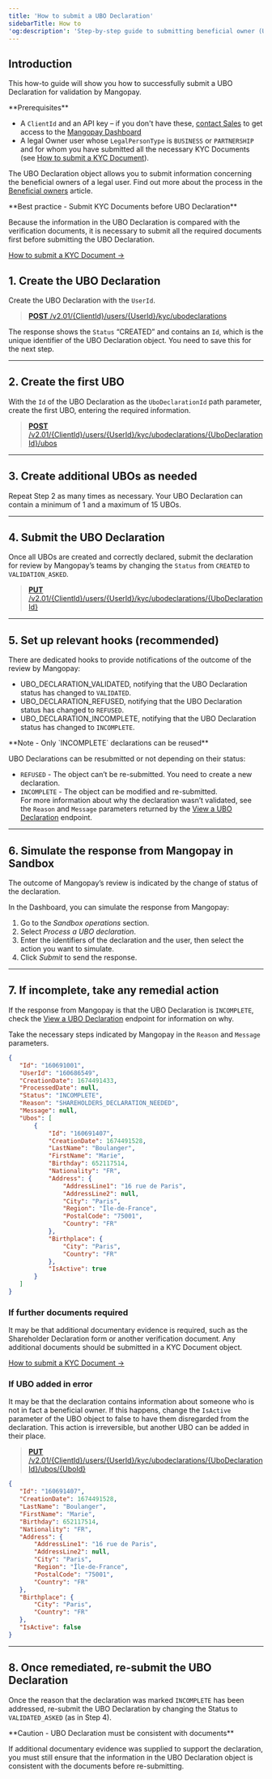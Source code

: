 ---
title: 'How to submit a UBO Declaration'
sidebarTitle: How to
'og:description': 'Step-by-step guide to submitting beneficial owner (UBO) declarations of beneficial owners, including managing outcomes and setting up webhooks.'
---




## Introduction  

This how-to guide will show you how to successfully submit a UBO Declaration for validation by Mangopay.  

<Info>
**Prerequisites**

- A `ClientId` and an API key – if you don't have these, <a href="https://mangopay.com/contact" target="_blank">contact Sales</a> to get access to the <a href="https://hub.mangopay.com/" target="_blank">Mangopay Dashboard</a>
- A legal Owner user whose `LegalPersonType` is `BUSINESS` or `PARTNERSHIP` and for whom you have submitted all the necessary KYC Documents (see <a href="/guides/users/verification/documents/submission/how-to">How to submit a KYC Document</a>).
</Info>

The UBO Declaration object allows you to submit information concerning the beneficial owners of a legal user. Find out more about the process in the <a href="/guides/users/verification/beneficial-owners">Beneficial owners</a> article.  

<Note>  
**Best practice - Submit KYC Documents before UBO Declaration** 
  
Because the information in the UBO Declaration is compared with the verification documents, it is necessary to submit all the required documents first before submitting the UBO Declaration.  
</Note>

<a href="/guides/users/verification/documents/submission/how-to">How to submit a KYC Document &rarr;</a>  

## 1. Create the UBO Declaration  

Create the UBO Declaration with the `UserId`.

> [**POST** /v2.01/&lcub;ClientId&rcub;/users/&lcub;UserId&rcub;/kyc/ubodeclarations](/api-reference/ubo-declarations/create-ubo-declaration)

<CodeGroup>  
    <PhpCreateUboDeclaration />
    <NodeCreateUboDeclaration />
    <RubyCreateUboDeclaration />
    <JavaCreateUboDeclaration />
    <PythonCreateUboDeclaration />
</CodeGroup>  

The response shows the `Status` “CREATED” and contains an `Id`, which is the unique identifier of the UBO Declaration object. You need to save this for the next step.

<hr />  

## 2. Create the first UBO  

With the `Id` of the UBO Declaration as the `UboDeclarationId` path parameter, create the first UBO, entering the required information.  

> [**POST** /v2.01/&lcub;ClientId&rcub;/users/&lcub;UserId&rcub;/kyc/ubodeclarations/&lcub;UboDeclarationId&rcub;/ubos](/api-reference/ubo-declarations/create-ubo)

<CodeGroup>  
    <RestCreateUbo />
    <PhpCreateUbo />
    <NodeCreateUbo />
    <RubyCreateUbo />
    <CreateUboJava />
    <PythonCreateUbo />
</CodeGroup>

<hr />  

## 3. Create additional UBOs as needed  

Repeat Step 2 as many times as necessary. Your UBO Declaration can contain a minimum of 1 and a maximum of 15 UBOs.

<hr />  

## 4. Submit the UBO Declaration  

Once all UBOs are created and correctly declared, submit the declaration for review by Mangopay’s teams by changing the `Status` from `CREATED` to `VALIDATION_ASKED`.  

> [**PUT** /v2.01/&lcub;ClientId&rcub;/users/&lcub;UserId&rcub;/kyc/ubodeclarations/&lcub;UboDeclarationId&rcub;](/api-reference/ubo-declarations/submit-ubo-declaration)

<CodeGroup>  
    <RestSubmitUboDeclaration />
    <PhpSubmitUboDeclaration />
    <NodeSubmitUboDeclaration />
    <RubySubmitUboDeclaration />
    <SubmitUboDeclaractionJava />
    <PythonSubmitUboDeclaration />
</CodeGroup>

<hr />  

## 5. Set up relevant hooks (recommended)  

There are dedicated hooks to provide notifications of the outcome of the review by Mangopay:  
- UBO_DECLARATION_VALIDATED, notifying that the UBO Declaration status has changed to `VALIDATED`.  
- UBO_DECLARATION_REFUSED, notifying that the UBO Declaration status has changed to `REFUSED`.  
- UBO_DECLARATION_INCOMPLETE, notifying that the UBO Declaration status has changed to `INCOMPLETE`.  

<Note>  
**Note - Only `INCOMPLETE` declarations can be reused** 
  
UBO Declarations can be resubmitted or not depending on their status:  
- `REFUSED` - The object can’t be re-submitted. You need to create a new declaration.  
- `INCOMPLETE` - The object can be modified and re-submitted.  
For more information about why the declaration wasn’t validated, see the `Reason` and `Message` parameters returned by the <a href="/api-reference/ubo-declarations/view-ubo-declaration">View a UBO Declaration</a> endpoint.   
</Note>

<hr />  

## 6. Simulate the response from Mangopay in Sandbox  

The outcome of Mangopay’s review is indicated by the change of status of the declaration.  

In the Dashboard, you can simulate the response from Mangopay:  
1. Go to the _Sandbox operations_ section.  
2. Select _Process a UBO declaration_. 
3. Enter the identifiers of the declaration and the user, then select the action you want to simulate.
4. Click _Submit_ to send the response.

<hr />  

## 7. If incomplete, take any remedial action  

If the response from Mangopay is that the UBO Declaration is `INCOMPLETE`, check the [View a UBO Declaration](/api-reference/ubo-declarations/view-ubo-declaration) endpoint for information on why.  

Take the necessary steps indicated by Mangopay in the `Reason` and `Message` parameters.  

```json API Response example
{
   "Id": "160691001",
   "UserId": "160686549",
   "CreationDate": 1674491433,
   "ProcessedDate": null,
   "Status": "INCOMPLETE",
   "Reason": "SHAREHOLDERS_DECLARATION_NEEDED",
   "Message": null,
   "Ubos": [
       {
           "Id": "160691407",
           "CreationDate": 1674491528,
           "LastName": "Boulanger",
           "FirstName": "Marie",
           "Birthday": 652117514,
           "Nationality": "FR",
           "Address": {
               "AddressLine1": "16 rue de Paris",
               "AddressLine2": null,
               "City": "Paris",
               "Region": "Île-de-France",
               "PostalCode": "75001",
               "Country": "FR"
           },
           "Birthplace": {
               "City": "Paris",
               "Country": "FR"
           },
           "IsActive": true
       }
   ]
}
```  

### If further documents required  

It may be that additional documentary evidence is required, such as the Shareholder Declaration form or another verification document. Any additional documents should be submitted in a KYC Document object.

[How to submit a KYC Document &rarr;](/guides/users/verification/documents/submission/how-to)

### If UBO added in error  

It may be that the declaration contains information about someone who is not in fact a beneficial owner. If this happens, change the `IsActive` parameter of the UBO object to false to have them disregarded from the declaration. This action is irreversible, but another UBO can be added in their place.  

> [**PUT** /v2.01/&lcub;ClientId&rcub;/users/&lcub;UserId&rcub;/kyc/ubodeclarations/&lcub;UboDeclarationId&rcub;/ubos/&lcub;UboId&rcub;](/api-reference/ubo-declarations/update-ubo)

```json REST
{
   "Id": "160691407",
   "CreationDate": 1674491528,
   "LastName": "Boulanger",
   "FirstName": "Marie",
   "Birthday": 652117514,
   "Nationality": "FR",
   "Address": {
       "AddressLine1": "16 rue de Paris",
       "AddressLine2": null,
       "City": "Paris",
       "Region": "Île-de-France",
       "PostalCode": "75001",
       "Country": "FR"
   },
   "Birthplace": {
       "City": "Paris",
       "Country": "FR"
   },
   "IsActive": false
}
```

<hr />  

## 8. Once remediated, re-submit the UBO Declaration  

Once the reason that the declaration was marked `INCOMPLETE` has been addressed, re-submit the UBO Declaration by changing the Status to `VALIDATED_ASKED` (as in Step 4).   

<Warning>  
**Caution - UBO Declaration must be consistent with documents** 
  
If additional documentary evidence was supplied to support the declaration, you must still ensure that the information in the UBO Declaration object is consistent with the documents before re-submitting.   
</Warning>